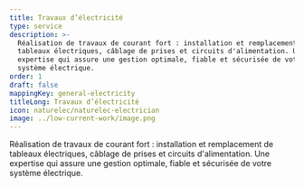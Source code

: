 ```yaml
---
title: Travaux d’électricité
type: service
description: >-
  Réalisation de travaux de courant fort : installation et remplacement de
  tableaux électriques, câblage de prises et circuits d'alimentation. Une
  expertise qui assure une gestion optimale, fiable et sécurisée de votre
  système électrique.
order: 1
draft: false
mappingKey: general-electricity
titleLong: Travaux d’électricité
icon: naturelec/naturelec-electrician
image: ../low-current-work/image.png
---
```

Réalisation de travaux de courant fort : installation et remplacement de tableaux électriques, câblage de prises et circuits d'alimentation. Une expertise qui assure une gestion optimale, fiable et sécurisée de votre système électrique.

